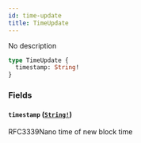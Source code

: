 ```yaml
---
id: time-update
title: TimeUpdate
---
```


No description

```graphql
type TimeUpdate {
  timestamp: String!
}
```

### Fields

#### `timestamp` ([`String!`](/graphql/scalars/string))

RFC3339Nano time of new block time
